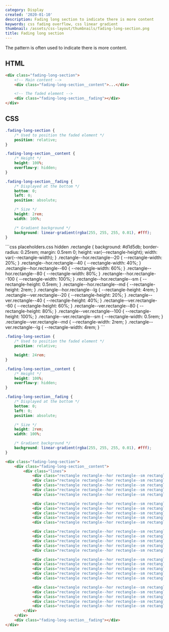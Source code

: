 ```yaml
---
category: Display
created: '2020-01-10'
description: Fading long section to indicate there is more content
keywords: css fading overflow, css linear gradient
thumbnail: /assets/css-layout/thumbnails/fading-long-section.png
title: Fading long section
---
```


The pattern is often used to indicate there is more content.

## HTML

```html
<div class="fading-long-section">
    <!-- Main content -->
    <div class="fading-long-section__content">...</div>

    <!-- The faded element -->
    <div class="fading-long-section__fading"></div>
</div>
```

## CSS

```css
.fading-long-section {
    /* Used to position the faded element */
    position: relative;
}

.fading-long-section__content {
    /* Height */
    height: 100%;
    overflow-y: hidden;
}

.fading-long-section__fading {
    /* Displayed at the bottom */
    bottom: 0;
    left: 0;
    position: absolute;

    /* Size */
    height: 2rem;
    width: 100%;

    /* Gradient background */
    background: linear-gradient(rgba(255, 255, 255, 0.01), #fff);
}
```

<Playground>
```css placeholders.css hidden
.rectangle {
    background: #d1d5db;
    border-radius: 0.25rem;
    margin: 0.5rem 0;
    height: var(--rectangle-height);
    width: var(--rectangle-width);
}
.rectangle--hor.rectangle--20 {
    --rectangle-width: 20%;
}
.rectangle--hor.rectangle--40 {
    --rectangle-width: 40%;
}
.rectangle--hor.rectangle--60 {
    --rectangle-width: 60%;
}
.rectangle--hor.rectangle--80 {
    --rectangle-width: 80%;
}
.rectangle--hor.rectangle--100 {
    --rectangle-width: 100%;
}
.rectangle--hor.rectangle--sm {
    --rectangle-height: 0.5rem;
}
.rectangle--hor.rectangle--md {
    --rectangle-height: 2rem;
}
.rectangle--hor.rectangle--lg {
    --rectangle-height: 4rem;
}
.rectangle--ver.rectangle--20 {
    --rectangle-height: 20%;
}
.rectangle--ver.rectangle--40 {
    --rectangle-height: 40%;
}
.rectangle--ver.rectangle--60 {
    --rectangle-height: 60%;
}
.rectangle--ver.rectangle--80 {
    --rectangle-height: 80%;
}
.rectangle--ver.rectangle--100 {
    --rectangle-height: 100%;
}
.rectangle--ver.rectangle--sm {
    --rectangle-width: 0.5rem;
}
.rectangle--ver.rectangle--md {
    --rectangle-width: 2rem;
}
.rectangle--ver.rectangle--lg {
    --rectangle-width: 4rem;
}
```

```css styles.css hidden
.fading-long-section {
    /* Used to position the faded element */
    position: relative;

    height: 24rem;
}

.fading-long-section__content {
    /* Height */
    height: 100%;
    overflow-y: hidden;
}

.fading-long-section__fading {
    /* Displayed at the bottom */
    bottom: 0;
    left: 0;
    position: absolute;

    /* Size */
    height: 2rem;
    width: 100%;

    /* Gradient background */
    background: linear-gradient(rgba(255, 255, 255, 0.01), #fff);
}
```

```html index.html hidden
<div class="fading-long-section">
    <div class="fading-long-section__content">
        <div class="lines">
            <div class="rectangle rectangle--hor rectangle--sm rectangle--40"></div>
            <div class="rectangle rectangle--hor rectangle--sm rectangle--80"></div>
            <div class="rectangle rectangle--hor rectangle--sm rectangle--60"></div>
            <div class="rectangle rectangle--hor rectangle--sm rectangle--100"></div>
            <div class="rectangle rectangle--hor rectangle--sm rectangle--20"></div>

            <div class="rectangle rectangle--hor rectangle--sm rectangle--40"></div>
            <div class="rectangle rectangle--hor rectangle--sm rectangle--80"></div>
            <div class="rectangle rectangle--hor rectangle--sm rectangle--60"></div>
            <div class="rectangle rectangle--hor rectangle--sm rectangle--100"></div>
            <div class="rectangle rectangle--hor rectangle--sm rectangle--20"></div>

            <div class="rectangle rectangle--hor rectangle--sm rectangle--40"></div>
            <div class="rectangle rectangle--hor rectangle--sm rectangle--80"></div>
            <div class="rectangle rectangle--hor rectangle--sm rectangle--60"></div>
            <div class="rectangle rectangle--hor rectangle--sm rectangle--100"></div>
            <div class="rectangle rectangle--hor rectangle--sm rectangle--20"></div>

            <div class="rectangle rectangle--hor rectangle--sm rectangle--40"></div>
            <div class="rectangle rectangle--hor rectangle--sm rectangle--80"></div>
            <div class="rectangle rectangle--hor rectangle--sm rectangle--60"></div>
            <div class="rectangle rectangle--hor rectangle--sm rectangle--100"></div>
            <div class="rectangle rectangle--hor rectangle--sm rectangle--20"></div>

            <div class="rectangle rectangle--hor rectangle--sm rectangle--40"></div>
            <div class="rectangle rectangle--hor rectangle--sm rectangle--80"></div>
            <div class="rectangle rectangle--hor rectangle--sm rectangle--60"></div>
            <div class="rectangle rectangle--hor rectangle--sm rectangle--100"></div>
            <div class="rectangle rectangle--hor rectangle--sm rectangle--20"></div>
        </div>
    </div>
    <div class="fading-long-section__fading"></div>
</div>
```
</Playground>
